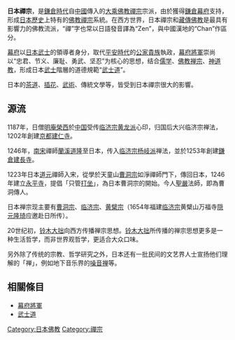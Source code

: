 {{多個問題|
{{prose|time=2017-07-31T09:50:02+00:00}}
{{unreferenced|time=2017-07-31T09:50:02+00:00}}
}}
'''日本禪宗'''，是[[鎌倉時代|鎌倉時代]]自[[中國|中國]]傳入的[[大乘佛教|大乘佛教]][[禪宗|禪宗]]宗派，由於獲得[[鎌倉幕府|鎌倉幕府]]支持，形成[[日本歷史|日本歷史]]上特有的[[佛教|佛教]][[禪宗|禪宗]]系統。在西方世界，日本禪宗和[[藏傳佛教|藏傳佛教]]是最具有影響力的佛教流派，“禪”字也常以日語發音譯為“Zen”，與中國漢地的“Chan”作區分。

[[幕府|幕府]]以[[日本武士|日本武士]]的領導者身分，取代[[平安時代|平安時代]]的[[公家|公家]][[貴族|貴族]]執政，[[幕府將軍|幕府將軍]]崇尚以“忠君、节义、廉耻、勇武、坚忍”为核心的思想，结合[[儒学|儒学]]、[[佛教|佛教]][[禅宗|禅宗]]、[[神道教|神道教]]，形成日本[[武士|武士]]階層的道德規範“[[武士道|武士道]]”。

日本的[[茶道|茶道]]、[[插花|插花]]、[[武術|武術]]、傳統文學等，皆受到日本禪宗很大的影響。

==源流==
1187年，日僧[[明庵榮西|明庵榮西]]於[[中国|中国]]受传[[临济宗|临济宗]][[黄龙派|黄龙派]]心印，归国后大兴临济宗禅法，1202年創建[[京都|京都]][[建仁寺|建仁寺]]。

1246年，[[南宋|南宋]]禪師[[蘭溪道隆|蘭溪道隆]]至日本，传入[[临济宗|临济宗]][[杨岐派|杨岐派]]禅法，並於1253年創建[[鎌倉|鎌倉]][[建長寺|建長寺]]。

1223年日本[[道元|道元]]禪師入宋，從學於天童山[[曹洞宗|曹洞宗]]如淨禪師門下，傳回日本，1246年建立[[永平寺|永平寺]]，提倡「只管[[打坐|打坐]]」，為日本曹洞宗的開始。今人[[聖嚴|聖嚴]]法師，即為曹洞傳人。

日本禅宗现主要有[[曹洞宗|曹洞宗]]、[[临济宗|临济宗]]、[[黄檗宗|黄檗宗]]（1654年福建[[临济宗|临济宗]]黄檗山万福寺[[隠元隆琦|隠元隆琦]]应邀赴日所传）。

20世纪初，[[铃木大拙|铃木大拙]]向西方传播禅宗思想。[[铃木大拙|铃木大拙]]所传播的禅宗思想更多是一种生活哲学，而非世界观哲学，更适合大众口味。

另外除了传统的宗教、哲学研究之外，日本还有一批民间的文艺界人士宣扬他们理解的「禅」，例如地下音乐界的[[噪音禅|噪音禅]]等。

== 相關條目 ==
*[[幕府將軍|幕府將軍]]
*[[武士道|武士道]]

{{buddhism-stub}}
{{漢傳佛教}}
{{禪宗}}
[[Category:日本佛教|Category:日本佛教]]
[[Category:禪宗|Category:禪宗]]